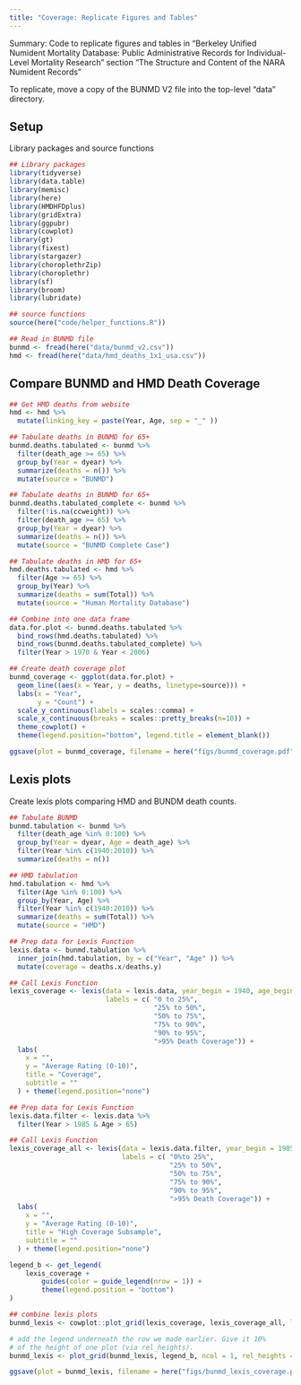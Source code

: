 ```yaml
---
title: "Coverage: Replicate Figures and Tables"
---
```


Summary: Code to replicate figures and tables in "Berkeley Unified Numident Mortality Database: Public Administrative Records for Individual-Level Mortality Research" section "The Structure and Content of the NARA Numident Records" 

To replicate, move a copy of the BUNMD V2 file into the top-level "data" directory. 

## Setup 

Library packages and source functions 

```r
## Library packages 
library(tidyverse)
library(data.table)
library(memisc)
library(here)
library(HMDHFDplus)
library(gridExtra)
library(ggpubr)
library(cowplot)
library(gt)
library(fixest)
library(stargazer)
library(choroplethrZip)
library(choroplethr)
library(sf)
library(broom)
library(lubridate)

## source functions 
source(here("code/helper_functions.R"))

## Read in BUNMD file
bunmd <- fread(here("data/bunmd_v2.csv"))
hmd <- fread(here("data/hmd_deaths_1x1_usa.csv"))
```

## Compare BUNMD and HMD Death Coverage 

```r
## Get HMD deaths from website
hmd <- hmd %>%
  mutate(linking_key = paste(Year, Age, sep = "_" ))

## Tabulate deaths in BUNMD for 65+
bunmd.deaths.tabulated <- bunmd %>% 
  filter(death_age >= 65) %>% 
  group_by(Year = dyear) %>% 
  summarize(deaths = n()) %>% 
  mutate(source = "BUNMD")

## Tabulate deaths in BUNMD for 65+
bunmd.deaths.tabulated_complete <- bunmd %>% 
  filter(!is.na(ccweight)) %>% 
  filter(death_age >= 65) %>% 
  group_by(Year = dyear) %>% 
  summarize(deaths = n()) %>% 
  mutate(source = "BUNMD Complete Case")

## Tabulate deaths in HMD for 65+ 
hmd.deaths.tabulated <- hmd %>%
  filter(Age >= 65) %>% 
  group_by(Year) %>% 
  summarize(deaths = sum(Total)) %>% 
  mutate(source = "Human Mortality Database")

## Combine into one data frame 
data.for.plot <- bunmd.deaths.tabulated %>% 
  bind_rows(hmd.deaths.tabulated) %>% 
  bind_rows(bunmd.deaths.tabulated_complete) %>% 
  filter(Year > 1970 & Year < 2006)

## Create death coverage plot
bunmd_coverage <- ggplot(data.for.plot) + 
  geom_line((aes(x = Year, y = deaths, linetype=source))) + 
  labs(x = "Year", 
       y = "Count") + 
  scale_y_continuous(labels = scales::comma) + 
  scale_x_continuous(breaks = scales::pretty_breaks(n=10)) + 
  theme_cowplot() + 
  theme(legend.position="bottom", legend.title = element_blank()) 

ggsave(plot = bunmd_coverage, filename = here("figs/bunmd_coverage.pdf"), width = 10, height = 6)
```

## Lexis plots  

Create lexis plots comparing HMD and BUNDM death counts. 

```r
## Tabulate BUNMD 
bunmd.tabulation <- bunmd %>% 
  filter(death_age %in% 0:100) %>% 
  group_by(Year = dyear, Age = death_age) %>% 
  filter(Year %in% c(1940:2010)) %>% 
  summarize(deaths = n()) 

## HMD tabulation
hmd.tabulation <- hmd %>% 
  filter(Age %in% 0:100) %>% 
  group_by(Year, Age) %>% 
  filter(Year %in% c(1940:2010)) %>% 
  summarize(deaths = sum(Total)) %>% 
  mutate(source = "HMD")

## Prep data for Lexis Function
lexis.data <- bunmd.tabulation %>% 
  inner_join(hmd.tabulation, by = c("Year", "Age" )) %>%
  mutate(coverage = deaths.x/deaths.y)

## Call Lexis Function
lexis_coverage <- lexis(data = lexis.data, year_begin = 1940, age_begin = 0, fill_column = coverage, breaks = c(0, 0.25, .5, .75, .9, .95, 5),
                        labels = c( "0 to 25%",
                                    "25% to 50%",
                                    "50% to 75%",
                                    "75% to 90%",
                                    "90% to 95%",
                                    ">95% Death Coverage")) +
  labs(
    x = "",
    y = "Average Rating (0-10)",
    title = "Coverage",
    subtitle = ""
  ) + theme(legend.position="none")

## Prep data for Lexis Function
lexis.data.filter <- lexis.data %>% 
  filter(Year > 1985 & Age > 65)

## Call Lexis Function
lexis_coverage_all <- lexis(data = lexis.data.filter, year_begin = 1985, age_begin = 65, fill_column = coverage, breaks = c(0, 0.25, .5, .75, .9, .95, 5),
                            labels = c( "0%to 25%",
                                        "25% to 50%",
                                        "50% to 75%",
                                        "75% to 90%",
                                        "90% to 95%",
                                        ">95% Death Coverage")) +
  labs(
    x = "",
    y = "Average Rating (0-10)",
    title = "High Coverage Subsample",
    subtitle = ""
  ) + theme(legend.position="none")

legend_b <- get_legend(
    lexis_coverage + 
        guides(color = guide_legend(nrow = 1)) +
        theme(legend.position = "bottom")
)

## combine lexis plots 
bunmd_lexis <- cowplot::plot_grid(lexis_coverage, lexis_coverage_all, labels = "auto")

# add the legend underneath the row we made earlier. Give it 10%
# of the height of one plot (via rel_heights).
bunmd_lexis <- plot_grid(bunmd_lexis, legend_b, ncol = 1, rel_heights = c(1, .1))

ggsave(plot = bunmd_lexis, filename = here("figs/bunmd_lexis_coverage.pdf"), width = 12, height = 7)
```






